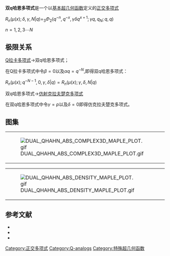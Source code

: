 
'''双q哈恩多项式'''是一个以[[基本超几何函数|基本超几何函数]]定义的[[正交多项式|正交多项式]]

<math>R_{n}(\mu(x);\delta,\gamma,N|q)=_{3}\Phi_{2}(q^{-n},q^{-x},\gamma\delta{q}^{x+1};\gamma{q},q_{N};q,q)</math>

<math>n=1,2,3\cdots N</math>


==极限关系==
;[[Q拉卡多项式|Q拉卡多项式]]→双q哈恩多项式；
在Q拉卡多项式中令<math>\beta =0</math>以及<math>\alpha{q}=q^{-N}</math>,即得双q哈恩多项式：

<math>R_{n}(\mu(x);q^{-N-1},0,\gamma,\delta|q)=R_{n}(\mu(x);\gamma,\delta,N|q)</math>


;双q哈恩多项式→[[仿射克拉夫楚克多项式|仿射克拉夫楚克多项式]]
在双q哈恩多项式中令<math>\gamma=p</math>以及<math>\delta=0</math>即得仿克拉夫楚克多项式。

==图集==
{|
|[[File:DUAL_QHAHN_ABS_COMPLEX3D_MAPLE_PLOT.gif|thumb]]
|[[File:DUAL_QHAHN_IM_COMPLEX3D_MAPLE_PLOT.gif|thumb]]
|[[File:DUAL_QHAHN_RE_COMPLEX3D_MAPLE_PLOT.gif|thumb]]
|}
{|
|[[File:DUAL_QHAHN_ABS_DENSITY_MAPLE_PLOT.gif|thumb]]
|[[File:DUAL_QHAHN_IM_DENSITY_MAPLE_PLOT.gif|thumb]]
|[[File:DUAL_QHAHN_RE_DENSITY_MAPLE_PLOT.gif|thumb]]
|}


==参考文献==

*{{Citation | last1=Gasper | first1=George | last2=Rahman | first2=Mizan | title=Basic hypergeometric series | publisher=[[Cambridge_University_Press|Cambridge University Press]] | edition=2nd | series=Encyclopedia of Mathematics and its Applications | isbn=978-0-521-83357-8 | doi=10.2277/0521833574 | mr=2128719 | year=2004 | volume=96}}
*{{Citation | last1=Koekoek | first1=Roelof | last2=Lesky | first2=Peter A. | last3=Swarttouw | first3=René F. | title=Hypergeometric orthogonal polynomials and their q-analogues | publisher=[[Springer-Verlag|Springer-Verlag]] | location=Berlin, New York | series=Springer Monographs in Mathematics | isbn=978-3-642-05013-8 | doi=10.1007/978-3-642-05014-5 | mr=2656096 | year=2010}}
*{{dlmf|id=18|title=|first=Tom H. |last=Koornwinder|first2=Roderick S. C.|last2= Wong|first3=Roelof |last3=Koekoek||first4=René F. |last4=Swarttouw}}

[[Category:正交多项式|Category:正交多项式]]
[[Category:Q-analogs|Category:Q-analogs]]
[[Category:特殊超几何函数|Category:特殊超几何函数]]
{{q超几何函数}}